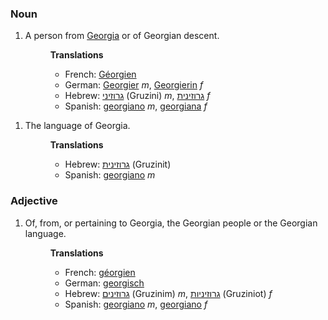 ===Noun===
#A person from [[Georgia]] or of Georgian descent.
#:'''Translations'''
#:*French: [[Géorgien]]
#:*German: [[Georgier]] ''m'', [[Georgierin]] ''f''
#:*Hebrew: [[גרוזיני]] (Gruzini) ''m'', [[גרוזינית]] ''f''
#:*Spanish: [[georgiano]] ''m'', [[georgiana]] ''f''

#The language of Georgia.
#:'''Translations'''
#:*Hebrew: [[גרוזינית]] (Gruzinit)
#:*Spanish: [[georgiano]] ''m''

===Adjective===
#Of, from, or pertaining to Georgia, the Georgian people or the Georgian language.
#:'''Translations'''
#:*French: [[géorgien]]
#:*German: [[georgisch]]
#:*Hebrew: [[גרוזינים]] (Gruzinim) ''m'', [[גרוזיניות]] (Gruziniot) ''f''
#:*Spanish: [[georgiano]] ''m'', [[georgiano]] ''f''